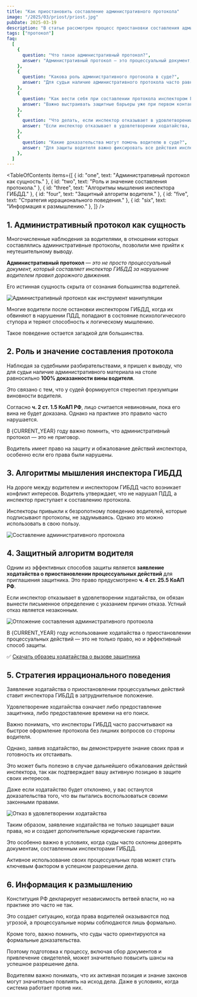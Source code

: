 ```yaml
---
title: "Как приостановить составление административного протокола"
image: "/2025/03/priost/priost.jpg"
pubDate: 2025-03-19
description: "В статье рассмотрен процесс приостановки составления административного протокола на дороге в отношении водителя."
tags: ["протокол"]
faq:
  [
    {
      question: "Что такое административный протокол?",
      answer: "Административный протокол — это процессуальный документ, который составляет инспектор ГИБДД за нарушение водителем правил дорожного движения. Однако его истинная сущность заключается в том, что он часто используется как инструмент манипуляции.",
    },
    {
      question: "Какова роль административного протокола в суде?",
      answer: "Для судьи наличие административного протокола часто равносильно 100% доказанности вины водителя. Судьи склонны игнорировать аргументы невиновности, что приводит к нарушению принципа презумпции невиновности.",
    },
    {
      question: "Как вести себя при составлении протокола инспектором ГИБДД?",
      answer: "Важно выстраивать защитные барьеры уже при первом контакте с инспектором. Необходимо заявить ходатайство о приостановлении процессуальных действий для приглашения защитника, что предусмотрено ч. 4 ст. 25.5 КоАП РФ.",
    },
    {
      question: "Что делать, если инспектор отказывает в удовлетворении ходатайства?",
      answer: "Если инспектор отказывает в удовлетворении ходатайства, он обязан вынести письменное определение с указанием причин отказа. Устный отказ является незаконным, и его можно обжаловать.",
    },
    {
      question: "Какие доказательства могут помочь водителю в суде?",
      answer: "Для защиты водителя важно фиксировать все действия инспектора на видео, собирать показания свидетелей и другие доказательства, подтверждающие невиновность. Активная позиция водителя и знание законов повышают шансы на успешное разрешение дела.",
    },
  ]
---
```



<TableOfContents
  items={[
    { id: "one", text: "Административный протокол как сущность." },
    { id: "two", text: "Роль и значение составления протокола." },
    { id: "three", text: "Алгоритмы мышления инспектора ГИБДД." },
    { id: "four", text: "Защитный алгоритм водителя." },
    { id: "five", text: "Стратегия иррационального поведения." },
    { id: "six", text: "Информация к размышлению." },
  ]}
/>

<section class="article-section" id="one">

## 1. Административный протокол как сущность

Многочисленные наблюдения за водителями, в отношении которых составлялись административные протоколы, позволили мне прийти к неутешительному выводу.

**Административный протокол** — _это не просто процессуальный документ, который составляет инспектор ГИБДД за нарушение водителем правил дорожного движения._

Его истинная сущность скрыта от сознания большинства водителей.

<Image
  src="/2025/03/priost/instr_manip.jpg"
  alt="Административный протокол как инструмент манипуляции"
  counter={1}
/>

Многие водители после остановки инспектором ГИБДД, когда их обвиняют в нарушении ПДД, попадают в состояние психологического ступора и теряют способность к логическому мышлению.

Такое поведение остается загадкой для большинства.

<Alert
  text="90% водителей, в отношении которых
  составляется административный протокол, теряют связь с реальностью при виде сотрудника ГИБДД в форме."
/>

</section>

<section class="article-section" id="two">

## 2. Роль и значение составления протокола

Наблюдая за судебными разбирательствами, я пришел к выводу, что для судьи наличие административного материала на столе равносильно **100% доказанности вины водителя**.

<Zametka
  text="Судьи часто игнорируют аргументы
  невиновности водителя, считая их попыткой избежать наказания."
/>

Это связано с тем, что у судей формируется стереотип презумпции виновности водителя.

Согласно **ч. 2 ст. 1.5 КоАП РФ**, лицо считается невиновным, пока его вина не будет доказана. Однако на практике это правило часто нарушается.

<AvtouristCard title="Консультация авториюриста в Сургуте ХМАО-Югры" />

В {CURRENT_YEAR} году важно помнить, что административный протокол — это не приговор.

Водитель имеет право на защиту и обжалование действий инспектора, особенно если его права были нарушены.

</section>

<section class="article-section" id="three">

## 3. Алгоритмы мышления инспектора ГИБДД

На дороге между водителем и инспектором ГИБДД часто возникает конфликт интересов. Водитель утверждает, что не нарушал ПДД, а инспектор приступает к составлению протокола.

<Zametka
  text="Защитные барьеры необходимо выстраивать уже
  при первом контакте с инспектором ГИБДД."
/>

Инспекторы привыкли к безропотному поведению водителей, которые подписывают протоколы, не задумываясь. Однако это можно использовать в свою пользу.

<Image
  src="/2025/03/priost/nez_podmen.jpg"
  alt="Составление административного протокола"
  counter={2}
/>

</section>

<section class="article-section" id="four">

## 4. Защитный алгоритм водителя

Одним из эффективных способов защиты является **заявление ходатайства о приостановлении процессуальных действий** для приглашения защитника. Это право предусмотрено **ч. 4 ст. 25.5 КоАП РФ**.

<Zametka
  text="Ходатайство должно быть подано в письменной
  форме, а процесс его передачи инспектору необходимо фиксировать на видео."
/>

Если инспектор отказывает в удовлетворении ходатайства, он обязан вынести письменное определение с указанием причин отказа. Устный отказ является незаконным.

<Image
  src="/2025/03/priost/nez_podmen.jpg"
  alt="Отложение составления административного протокола"
  counter={3}
/>

В {CURRENT_YEAR} году использование ходатайства о приостановлении процессуальных действий — это не только право, но и эффективный способ защиты.

<Zametka text="Важно настаивать на соблюдении своих прав и фиксировать все действия инспектора." />

✅ [Скачать образец ходатайства о вызове защитника](https://galaxy-link.space/8Y4h)

</section>

<section class="article-section" id="five">

## 5. Стратегия иррационального поведения

Заявление ходатайства о приостановлении процессуальных действий ставит инспектора ГИБДД в затруднительное положение.

Удовлетворение ходатайства означает либо предоставление защитника, либо предоставление времени на его поиск.

Важно понимать, что инспекторы ГИБДД часто рассчитывают на быстрое оформление протокола без лишних вопросов со стороны водителя.

Однако, заявив ходатайство, вы демонстрируете знание своих прав и готовность их отстаивать.

Это может быть полезно в случае дальнейшего обжалования действий инспектора, так как подтверждает вашу активную позицию в защите своих интересов.

Даже если ходатайство будет отклонено, у вас останутся доказательства того, что вы пытались воспользоваться своими законными правами.

<Image
  src="/2025/03/priost/otkaz_udov.jpg"
  alt="Отказ в удовлетворении ходатайства"
  counter={4}
/>

<Zametka
  text="Используйте эту стратегию для защиты
  своих прав. Это беспроигрышный вариант."
/>

Таким образом, заявление ходатайства не только защищает ваши права, но и создает дополнительные юридические гарантии.

Это особенно важно в условиях, когда суды часто склонны доверять документам, составленным инспекторами ГИБДД.

Активное использование своих процессуальных прав может стать ключевым фактором в успешном разрешении дела.

</section>

<section class="article-section" id="six">

## 6. Информация к размышлению

Конституция РФ декларирует независимость ветвей власти, но на практике это часто не так.

<Alert text="Например, судьи и сотрудники ГИБДД могут координировать действия для упрощения привлечения водителей к ответственности." />

Это создает ситуацию, когда права водителей оказываются под угрозой, а процессуальные нормы соблюдаются лишь формально.

Кроме того, важно помнить, что суды часто ориентируются на формальные доказательства.

Поэтому подготовка к процессу, включая сбор документов и привлечение свидетелей, может значительно повысить шансы на успешное разрешение дела.

Водителям важно понимать, что их активная позиция и знание законов могут значительно повлиять на исход дела. Даже в условиях, когда система работает против них.

</section>
